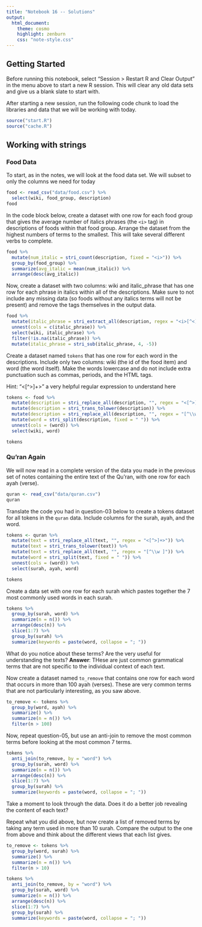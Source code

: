 ```yaml
---
title: "Notebook 16 -- Solutions"
output:
  html_document:
    theme: cosmo
    highlight: zenburn
    css: "note-style.css"
---
```


## Getting Started

Before running this notebook, select "Session > Restart R and Clear Output" in
the menu above to start a new R session. This will clear any old data sets and
give us a blank slate to start with.

After starting a new session, run the following code chunk to load the
libraries and data that we will be working with today.


```r
source("start.R")
source("cache.R")
```

## Working with strings

### Food Data

To start, as in the notes, we will look at the food data set. We will subset to
only the columns we need for today

```r
food <- read_csv("data/food.csv") %>%
  select(wiki, food_group, description)
food
```

In the code block below, create a dataset with one row for each food group that
gives the average number of italics phrases (the `<i>` tag) in descriptions of 
foods within that food group. Arrange the dataset from the highest numbers of 
terms to the smallest. This will take several different verbs to complete.

```r
food %>%
  mutate(num_italic = stri_count(description, fixed = "<i>")) %>%
  group_by(food_group) %>%
  summarize(avg_italic = mean(num_italic)) %>%
  arrange(desc(avg_italic))
```

Now, create a dataset with two columns: wiki and italic_phrase that has one row
for each phrase in italics within all of the descriptions. Make sure to not 
include any missing data (so foods without any italics terms will not be
present) and remove the tags themselves in the output data.

```r
food %>%
  mutate(italic_phrase = stri_extract_all(description, regex = "<i>[^<]+</i>")) %>%
  unnest(cols = c(italic_phrase)) %>%
  select(wiki, italic_phrase) %>%
  filter(!is.na(italic_phrase)) %>%
  mutate(italic_phrase = stri_sub(italic_phrase, 4, -5))
```

Create a dataset named `tokens` that has one row for each word in the
descriptions.  Include only two columns: wiki (the id of the food item) and word
(the word itself). Make the words lowercase and do not include extra punctuation
such as commas, periods, and the HTML tags.

Hint: "<[^>]+>" a very helpful regular expression to understand here

```r
tokens <- food %>%
  mutate(description = stri_replace_all(description, "", regex = "<[^>]+>")) %>%
  mutate(description = stri_trans_tolower(description)) %>%
  mutate(description = stri_replace_all(description, "", regex = "[^\\w ]")) %>%
  mutate(word = stri_split(description, fixed = " ")) %>%
  unnest(cols = (word)) %>%
  select(wiki, word)

tokens
```

### Qu'ran Again

We will now read in a complete version of the data you made in the previous
set of notes containing the entire text of the Qu'ran, with one row for each
ayah (verse).

```r
quran <- read_csv("data/quran.csv")
quran
```

Translate the code you had in question-03 below to create a tokens dataset for
all tokens in the `quran` data. Include columns for the surah, ayah, and the
word.

```r
tokens <- quran %>%
  mutate(text = stri_replace_all(text, "", regex = "<[^>]+>")) %>%
  mutate(text = stri_trans_tolower(text)) %>%
  mutate(text = stri_replace_all(text, "", regex = "[^\\w ]")) %>%
  mutate(word = stri_split(text, fixed = " ")) %>%
  unnest(cols = (word)) %>%
  select(surah, ayah, word)

tokens
```

Create a data set with one row for each surah which pastes together the 7 most
commonly used words in each surah.

```r
tokens %>%
  group_by(surah, word) %>%
  summarize(n = n()) %>%
  arrange(desc(n)) %>%
  slice(1:7) %>%
  group_by(surah) %>%
  summarize(keywords = paste(word, collapse = "; "))
```

What do you notice about these terms? Are the very useful for understanding
the texts? **Answer**: THese are just common grammatical terms that are not 
specific to the individual context of each text.

Now create a dataset named `to_remove` that contains one row for each word that
occurs in more than 100 ayah (verses). These are very common terms that are not
particularly interesting, as you saw above.

```r
to_remove <- tokens %>%
  group_by(word, ayah) %>%
  summarize() %>%
  summarize(n = n()) %>%
  filter(n > 100)
```

Now, repeat question-05, but use an anti-join to remove the most common terms
before looking at the most common 7 terms.  

```r
tokens %>%
  anti_join(to_remove, by = "word") %>%
  group_by(surah, word) %>%
  summarize(n = n()) %>%
  arrange(desc(n)) %>%
  slice(1:7) %>%
  group_by(surah) %>%
  summarize(keywords = paste(word, collapse = "; "))
```

Take a moment to look through the data. Does it do a better job revealing the
content of each text?

Repeat what you did above, but now create a list of removed terms by taking 
any term used in more than 10 surah. Compare the output to the one from above
and think about the different views that each list gives.

```r
to_remove <- tokens %>%
  group_by(word, surah) %>%
  summarize() %>%
  summarize(n = n()) %>%
  filter(n > 10)

tokens %>%
  anti_join(to_remove, by = "word") %>%
  group_by(surah, word) %>%
  summarize(n = n()) %>%
  arrange(desc(n)) %>%
  slice(1:7) %>%
  group_by(surah) %>%
  summarize(keywords = paste(word, collapse = "; "))
```




